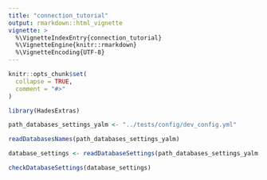 ```yaml
---
title: "connection_tutorial"
output: rmarkdown::html_vignette
vignette: >
  %\VignetteIndexEntry{connection_tutorial}
  %\VignetteEngine{knitr::rmarkdown}
  %\VignetteEncoding{UTF-8}
---
```


```r
knitr::opts_chunk$set(
  collapse = TRUE,
  comment = "#>"
)
```

```r
library(HadesExtras)
```


```r

path_databases_settings_yalm <- "../tests/config/dev_config.yml"

readDatabasesNames(path_databases_settings_yalm)

```

```r
database_settings <- readDatabaseSettings(path_databases_settings_yalm, "dev_bigquery")
```

```r
checkDatabaseSettings(database_settings)
```


```r

```



